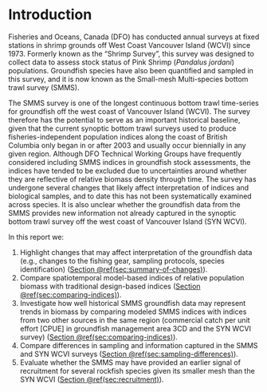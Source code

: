 # Introduction

Fisheries and Oceans, Canada (DFO) has conducted annual surveys at fixed stations in shrimp grounds off West Coast Vancouver Island (WCVI) since 1973.
Formerly known as the "Shrimp Survey", this survey was designed to collect data to assess stock status of Pink Shrimp (*Pandalus jordani*) populations.
Groundfish species have also been quantified and sampled in this survey, and it is now known as the Small-mesh Multi-species bottom trawl survey (SMMS).

The SMMS survey is one of the longest continuous bottom trawl time-series for groundfish off the west coast of Vancouver Island (WCVI).
The survey therefore has the potential to serve as an important historical baseline, given that the current synoptic bottom trawl surveys used to produce fisheries-independent population indices along the coast of British Columbia only began in or after 2003 and usually occur biennially in any given region.
Although DFO Technical Working Groups have frequently considered including SMMS indices in groundfish stock assessments, the indices have tended to be excluded due to uncertainties around whether they are reflective of relative biomass density through time.
The survey has undergone several changes that likely affect interpretation of indices and biological samples, and to date this has not been systematically examined across species.
It is also unclear whether the groundfish data from the SMMS provides new information not already captured in the synoptic bottom trawl survey off the west coast of Vancouver Island (SYN WCVI).

In this report we:

1. Highlight changes that may affect interpretation of the groundfish data (e.g., changes to the fishing gear, sampling protocols, species identification) ([Section \@ref(sec:summary-of-changes)](#sec:summary-of-changes)).
2. Compare spatiotemporal model-based indices of relative population biomass with traditional design-based indices ([Section \@ref(sec:comparing-indices)](#sec:comparing-indices)).
3. Investigate how well historical SMMS groundfish data may represent trends in biomass by comparing modeled SMMS indices with indices from two other sources in the same region (commercial catch per unit effort [CPUE] in groundfish management area 3CD and the SYN WCVI survey) ([Section \@ref(sec:comparing-indices)](#sec:comparing-indices)).
4. Compare differences in sampling and information captured in the SMMS and SYN WCVI surveys ([Section \@ref(sec:sampling-differences)](#sec:sampling-differences)).
5. Evaluate whether the SMMS may have provided an earlier signal of recruitment for several rockfish species given its smaller mesh than the SYN WCVI ([Section \@ref(sec:recruitment)](#sec:recruitment)).

\clearpage
